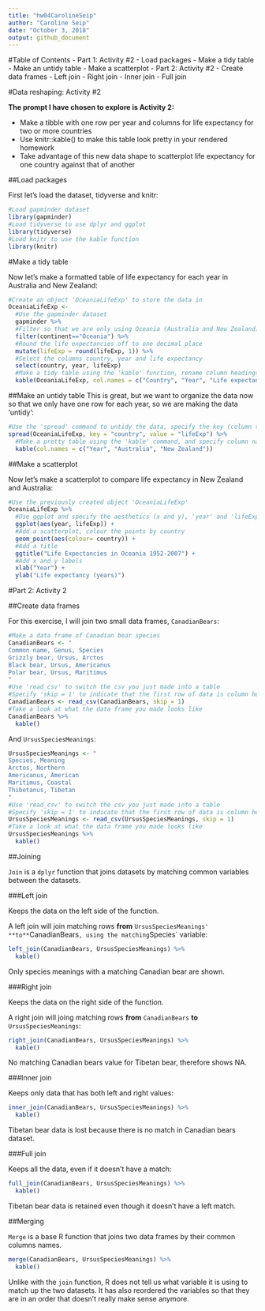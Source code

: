 ```yaml
---
title: "hw04CarolineSeip"
author: "Caroline Seip"
date: "October 3, 2018"
output: github_document
---
```

#Table of Contents
- Part 1: Activity #2
  - Load packages
  - Make a tidy table
  - Make an untidy table
  - Make a scatterplot
- Part 2: Activity #2
  - Create data frames
  - Left join
  - Right join
  - Inner join
  - Full join

#Data reshaping: Activity #2

**The prompt I have chosen to explore is Activity 2:**

- Make a tibble with one row per year and columns for life expectancy for two or more countries
- Use knitr::kable() to make this table look pretty in your rendered homework
- Take advantage of this new data shape to scatterplot life expectancy for one country against that of another

##Load packages

First let's load the dataset, tidyverse and knitr:

```r
#Load gapminder dataset
library(gapminder)
#Load tidyverse to use dplyr and ggplot
library(tidyverse)
#Load knitr to use the kable function
library(knitr)
```

#Make a tidy table

Now let's make a formatted table of life expectancy for each year in Australia and New Zealand:

```r
#Create an object 'OceaniaLifeExp' to store the data in
OceaniaLifeExp <- 
  #Use the gapminder dataset
  gapminder %>%
  #Filter so that we are only using Oceania (Australia and New Zealand)
  filter(continent=="Oceania") %>% 
  #Round the life expectancies off to one decimal place
  mutate(lifeExp = round(lifeExp, 1)) %>% 
  #Select the columns country, year and life expectancy
  select(country, year, lifeExp)
  #Make a tidy table using the 'kable' function, rename column headings
  kable(OceaniaLifeExp, col.names = c("Country", "Year", "Life expectancy (years)"))
```

##Make an untidy table
This is great, but we want to organize the data now so that we only have one row for each year, so we are making the data 'untidy':

```r
#Use the 'spread' command to untidy the data, specify the key (column titles) and value (column values)
spread(OceaniaLifeExp, key = "country", value = "lifeExp") %>% 
  #Make a pretty table using the 'kable' command, and specify column names
  kable(col.names = c("Year", "Australia", "New Zealand"))
```

##Make a scatterplot

Now let's make a scatterplot to compare life expectancy in New Zealand and Australia:

```r
#Use the previously created object 'OceaniaLifeExp'
OceaniaLifeExp %>% 
  #Use ggplot and specify the aesthetics (x and y), 'year' and 'lifeExp'
  ggplot(aes(year, lifeExp)) +
  #Add a scatterplot, colour the points by country
  geom_point(aes(colour= country)) +
  #Add a title
  ggtitle("Life Expectancies in Oceania 1952-2007") +
  #Add x and y labels
  xlab("Year") +
  ylab("Life expectancy (years)")
```

#Part 2: Activity 2

##Create data frames

For this exercise, I will join two small data frames, `CanadianBears`:

```r
#Make a data frame of Canadian bear species
CanadianBears <- "
Common name, Genus, Species
Grizzly bear, Ursus, Arctos
Black bear, Ursus, Americanus
Polar bear, Ursus, Maritimus
"
#Use 'read_csv' to switch the csv you just made into a table
#Specify 'skip = 1' to indicate that the first row of data is column headers
CanadianBears <- read_csv(CanadianBears, skip = 1)
#Take a look at what the data frame you made looks like
CanadianBears %>% 
  kable()
```

And `UrsusSpeciesMeanings`:

```r
UrsusSpeciesMeanings <- "
Species, Meaning
Arctos, Northern
Americanus, American
Maritimus, Coastal
Thibetanus, Tibetan
"
#Use 'read_csv' to switch the csv you just made into a table
#Specify 'skip = 1' to indicate that the first row of data is column headers
UrsusSpeciesMeanings <- read_csv(UrsusSpeciesMeanings, skip = 1)
#Take a look at what the data frame you made looks like
UrsusSpeciesMeanings %>% 
  kable()
```
##Joining

`Join` is a `dplyr` function that joins datasets by matching common variables between the datasets.

###Left join

Keeps the data on the left side of the function.

A left join will join matching rows **from** `UrsusSpeciesMeanings' **to** `CanadianBears`, using the matching `Species` variable:

```r
left_join(CanadianBears, UrsusSpeciesMeanings) %>% 
  kable()
```

Only species meanings with a matching Canadian bear are shown.

###Right join

Keeps the data on the right side of the function.

A right join will joing matching rows **from** `CanadianBears` **to** `UrsusSpeciesMeanings`:

```r
right_join(CanadianBears, UrsusSpeciesMeanings) %>% 
  kable()
```

No matching Canadian bears value for Tibetan bear, therefore shows NA.

###Inner join

Keeps only data that has both left and right values:

```r
inner_join(CanadianBears, UrsusSpeciesMeanings) %>% 
  kable()
```

Tibetan bear data is lost because there is no match in Canadian bears dataset.

###Full join

Keeps all the data, even if it doesn't have a match:

```r
full_join(CanadianBears, UrsusSpeciesMeanings) %>% 
  kable()
```

Tibetan bear data is retained even though it doesn't have a left match.

##Merging

`Merge` is a base R function that joins two data frames by their common columns names. 

```r
merge(CanadianBears, UrsusSpeciesMeanings) %>% 
  kable()
```

Unlike with the `join` function, R does not tell us what variable it is using to match up the two datasets. It has also reordered the variables so that they are in an order that doesn't really make sense anymore.